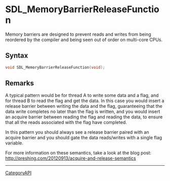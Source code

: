 = SDL_MemoryBarrierReleaseFunction =

Memory barriers are designed to prevent reads and writes from being reordered by the compiler and being seen out of order on multi-core CPUs.

== Syntax ==

<syntaxhighlight lang='c'>
void SDL_MemoryBarrierReleaseFunction(void);
</syntaxhighlight>

== Remarks ==

A typical pattern would be for thread A to write some data and a flag, and
for thread B to read the flag and get the data. In this case you would
insert a release barrier between writing the data and the flag,
guaranteeing that the data write completes no later than the flag is
written, and you would insert an acquire barrier between reading the flag
and reading the data, to ensure that all the reads associated with the flag
have completed.

In this pattern you should always see a release barrier paired with an
acquire barrier and you should gate the data reads/writes with a single
flag variable.

For more information on these semantics, take a look at the blog post:
http://preshing.com/20120913/acquire-and-release-semantics

----
[[CategoryAPI]]


